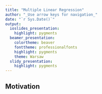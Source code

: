 ```yaml
---
title: "Multiple Linear Regression"
author: "_Use arrow keys for navigation_"
date: "`r Sys.Date()`"
output:
  ioslides_presentation:
    highlight: pygments
  beamer_presentation:
    colortheme: beaver
    fonttheme: professionalfonts
    highlight: pygments
    theme: Warsaw
  slidy_presentation:
    highlight: pygments
---
```


## Motivation


